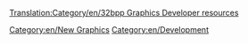 [[Translation:Category/en/32bpp Graphics Developer resources]]
{{en/Outdated|References outdated forum threads etc.  The 32bpp project referred to in this section is, as of 2017, dead}}


[[Category:en/New Graphics]] [[Category:en/Development]]